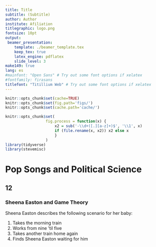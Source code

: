 ```yaml
---
title: Title
subtitle: (Subtitle)
author: Author
institute: Afiliation
titlegraphic: logo.png
fontsize: 10pt
output:
 beamer_presentation:
    template: ./beamer_template.tex
    keep_tex: true
    latex_engine: pdflatex
    slide_level: 3
make149: true
lang: es
#mainfont: "Open Sans" # Try out some font options if xelatex
#fontfamily: firasans
titlefont: "Titillium Web" # Try out some font options if xelatex
---
```


```r
knitr::opts_chunk$set(cache=TRUE)
knitr::opts_chunk$set(fig.path='figs/')
knitr::opts_chunk$set(cache.path='cache/')

knitr::opts_chunk$set(
                  fig.process = function(x) {
                      x2 = sub('-\\d+([.][a-z]+)$', '\\1', x)
                      if (file.rename(x, x2)) x2 else x
                      }
                  )
library(tidyverse)
library(stevemisc)
```


# Pop Songs and Political Science

## 12

### Sheena Easton and Game Theory


Sheena Easton describes the following scenario for her baby:

1. Takes the morning train
2. Works from nine 'til five
3. Takes another train home again
4. Finds Sheena Easton waiting for him


